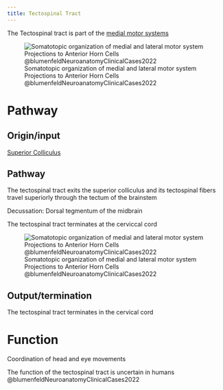 ```yaml
---
title: Tectospinal Tract 
---
```


The Tectospinal tract is part of the [medial motor systems ]({{< var ref-medial-motor-systems.path >}})

![Somatotopic organization of medial and lateral motor system Projections to Anterior Horn Cells @blumenfeldNeuroanatomyClinicalCases2022](/The Archive/Neuroscience/Neuroanatomy/Tracts/images/fig.6.7 Blumenfeld somatotopic organization of medial and lateral motor systems.png)

# Pathway

## Origin/input

[Superior Colliculus]({{< var ref-superior-colliculus.path >}})

## Pathway

The tectospinal tract exits the superior colliculus and its tectospinal fibers travel superiorly through the tectum of the brainstem

Decussation: Dorsal tegmentum of the midbrain


The tectospinal tract terminates at the cerviccal cord

![Somatotopic organization of medial and lateral motor system Projections to Anterior Horn Cells @blumenfeldNeuroanatomyClinicalCases2022](/The Archive/Neuroscience/Neuroanatomy/Tracts/images/fig.6.7 Blumenfeld somatotopic organization of medial and lateral motor systems.png)

## Output/termination

The tectospinal tract terminates in the cervical cord



# Function

Coordination of head and eye movements 

:::{.callout-caution}
The function of the tectospinal tract is uncertain in humans @blumenfeldNeuroanatomyClinicalCases2022
:::